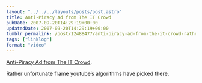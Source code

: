 ```yaml
---
layout: "../../../layouts/posts/post.astro"
title: Anti-Piracy Ad from The IT Crowd
pubDate: 2007-09-20T14:29:19+00:00
updatedDate: 2007-09-20T14:29:19+00:00
tumblr_permalink: /post/12488477/anti-piracy-ad-from-the-it-crowd-rather
tags: ["linklog"]
format: "video"
---
```



<YouTube id="https://www.youtube.com/watch?v=qPEeaxI0OPU" />

[Anti-Piracy Ad from The IT Crowd](https://www.youtube.com/watch?v=qPEeaxI0OPU).

Rather unfortunate frame youtube&rsquo;s algorithms have picked there.
